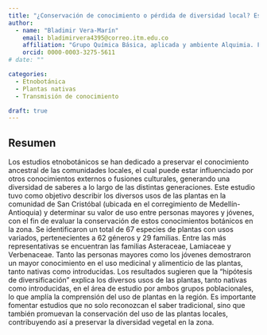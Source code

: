 ```yaml
---
title: "¿Conservación de conocimiento o pérdida de diversidad local? Estudio de plantas usadas por la comunidad de San Cristóbal (Medellín – Colombia)"
author:
  - name: "Bladimir Vera-Marín"
    email: bladimirvera4395@correo.itm.edu.co
    affiliation: "Grupo Química Básica, aplicada y ambiente Alquimia. Facultad de Ciencias Exactas y Aplicadas, Instituto Tecnológico Metropolitano"
    orcid: 0000-0003-3275-5611
# date: ""

categories:
  - Etnobotánica 
  - Plantas nativas
  - Transmisión de conocimiento

draft: true
---
```


## Resumen

Los estudios etnobotánicos se han dedicado a preservar el conocimiento ancestral de las comunidades locales, el cual puede estar influenciado por otros conocimientos externos o fusiones culturales, generando una diversidad de saberes a lo largo de las distintas generaciones. Este estudio tuvo como objetivo describir los diversos usos de las plantas en la comunidad de San Cristóbal (ubicada en el corregimiento de Medellín-Antioquia) y determinar su valor de uso entre personas mayores y jóvenes, con el fin de evaluar la conservación de estos conocimientos botánicos en la zona. Se identificaron un total de 67 especies de plantas con usos variados, pertenecientes a 62 géneros y 29 familias. Entre las más representativas se encuentran las familias Asteraceae, Lamiaceae y Verbenaceae. Tanto las personas mayores como los jóvenes demostraron un mayor conocimiento en el uso medicinal y alimenticio de las plantas, tanto nativas como introducidas. Los resultados sugieren que la "hipótesis de diversificación" explica los diversos usos de las plantas, tanto nativas como introducidas, en el área de estudio por ambos grupos poblacionales, lo que amplía la comprensión del uso de plantas en la región. Es importante fomentar estudios que no solo reconozcan el saber tradicional, sino que también promuevan la conservación del uso de las plantas locales, contribuyendo así a preservar la diversidad vegetal en la zona.

<!-- ## Presentación -->

<!-- PDF -->
<!-- ```{=html} -->
<!-- <object data="presentacion_xii-ccb.pdf" type="application/pdf" width="800" height="540"> -->
<!--     <p>Parece que no tienes un plugin PDF para este navegador. -->
<!--     No pasa nada… puede hacer <a href="presentacion_xii-ccb.pdf">clic aquí  -->
<!--     para descargar el archivo PDF.</a></p> -->
<!-- </object> -->
<!-- ``` -->

<!-- ## Citación -->
